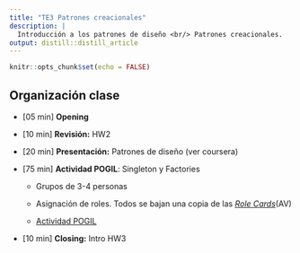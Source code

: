 ```yaml
---
title: "TE3 Patrones creacionales"
description: |
  Introducción a los patrones de diseño <br/> Patrones creacionales.
output: distill::distill_article
---
```


```r
knitr::opts_chunk$set(echo = FALSE)
```

## Organización clase

-   [05 min] **Opening**

-   [10 min] **Revisión:** HW2

-   [20 min] **Presentación:** Patrones de diseño (ver coursera)

-   [75 min] **Actividad POGIL**: Singleton y Factories

    -   Grupos de 3-4 personas

    -   Asignación de roles. Todos se bajan una copia de las [*Role Cards*](https://w3.cs.jmu.edu/mayfiecs/cs149/notes/POGIL-Role-Cards.pdf)(AV)

    -   [Actividad POGIL](https://w3.cs.jmu.edu/mayfiecs/cs149/notes/0126/Act02-Arithmetic.pdf)

-   [10 min] **Closing:** Intro HW3

## 
